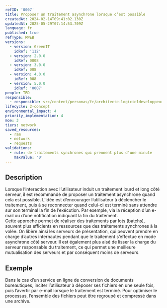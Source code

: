 ```yaml
---
refID: '0007'
title: Proposer un traitement asynchrone lorsque c’est possible
createdAt: 2024-02-14T09:41:02.130Z
updatedAt: 2025-05-29T07:14:53.709Z
language: fr
published: true
refType: RWEB
versions:
  - version: GreenIT
    idRef: '112'
  - version: 2.0.0
    idRef: 0008
  - version: 3.0.0
    idRef: 008
  - version: 4.0.0
    idRef: 008
  - version: 5.0.0
    idRef: '0007'
people: TBD
responsible:
  - responsible: src/content/personas/fr/architecte-logicieldeveloppeur.mdx
lifecycle: 2-concept
environmental_impact: 4
priority_implementation: 4
moe: 3
tiers: network
saved_resources:
  - ram
  - network
  - requests
validations:
  - rule: de traitements synchrones qui prennent plus d'une minute
    maxValue: '0'
---
```


## Description

Lorsque l’interaction avec l’utilisateur induit un traitement lourd et long côté serveur, il est recommandé de proposer un traitement asynchrone quand cela est possible. L’idée est d’encourager l’utilisateur à déclencher le traitement, puis à se reconnecter quand celui-ci est terminé sans attendre sur son terminal la fin de l’exécution. Par exemple, via la réception d’un e-mail ou d’une notification indiquant la fin du traitement.\
Cette approche permet de réaliser des traitements par lots (batchs), souvent plus efficients en ressources que des traitements synchrones à la volée. On libère ainsi les serveurs de présentation, qui peuvent prendre en charge d’autres internautes pendant que le traitement s’effectue en mode asynchrone côté serveur.
Il est également plus aisé de lisser la charge du serveur responsable du traitement, ce qui permet une meilleure mutualisation des serveurs et par conséquent moins de serveurs.

## Exemple

Dans le cas d’un service en ligne de conversion de documents bureautiques, inciter l’utilisateur à déposer ses fichiers en une seule fois, puis l’avertir par e-mail lorsque le traitement est terminé. Pour optimiser le processus, l’ensemble des fichiers peut être regroupé et compressé dans une archive.
